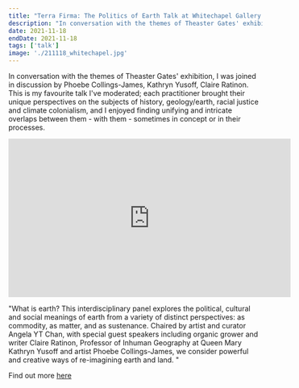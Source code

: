 ```yaml
---
title: "Terra Firma: The Politics of Earth Talk at Whitechapel Gallery in London"
description: "In conversation with the themes of Theaster Gates' exhibition, I was joined in discussion by Phoebe Collings-James, Kathryn Yusoff, Claire Ratinon. This is my favourite talk I've moderated; each practitioner brought their unique perspectives on the subjects of history, geology/earth, racial justice and climate colonialism, and I enjoyed finding unifying and intrictate overlaps between them  - with them - sometimes in concept or in their processes."
date: 2021-11-18
endDate: 2021-11-18
tags: ['talk']
image: './211118_whitechapel.jpg'
---
```


In conversation with the themes of Theaster Gates' exhibition, I was joined in discussion by Phoebe Collings-James, Kathryn Yusoff, Claire Ratinon. This is my favourite talk I've moderated; each practitioner brought their unique perspectives on the subjects of history, geology/earth, racial justice and climate colonialism, and I enjoyed finding unifying and intricate overlaps between them - with them - sometimes in concept or in their processes.  

<iframe width="560" height="315" style="display: block; margin: auto;" src="https://www.youtube.com/embed/mM3rXzi2FGc?si=dEOHvsK-FJKHFaQ8" title="YouTube video player" frameborder="0" allow="accelerometer; autoplay; clipboard-write; encrypted-media; gyroscope; picture-in-picture; web-share" referrerpolicy="strict-origin-when-cross-origin" allowfullscreen></iframe>

"What is earth? This interdisciplinary panel explores the political, cultural and social meanings of earth from a variety of distinct perspectives: as commodity, as matter, and as sustenance. Chaired by artist and curator Angela YT Chan, with special guest speakers including organic grower and writer Claire Ratinon, Professor of Inhuman Geography at Queen Mary Kathryn Yusoff and artist Phoebe Collings-James, we consider powerful and creative ways of re-imagining earth and land. "

Find out more [here](https://www.whitechapelgallery.org/events/terra-firma-the-politics-of-earth/)